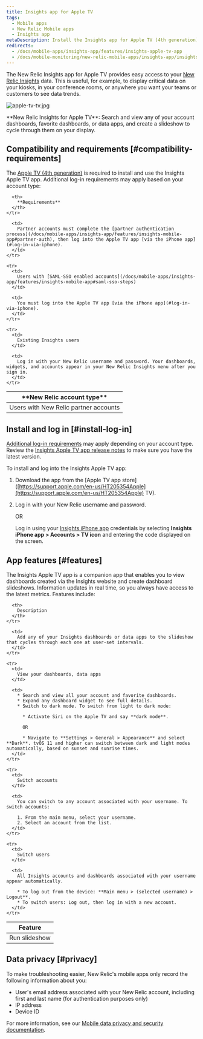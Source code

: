 ```yaml
---
title: Insights app for Apple TV
tags:
  - Mobile apps
  - New Relic Mobile apps
  - Insights app
metaDescription: Install the Insights app for Apple TV (4th generation) to display your data on your kiosks or in your conference rooms.
redirects:
  - /docs/mobile-apps/insights-app/features/insights-apple-tv-app
  - /docs/mobile-monitoring/new-relic-mobile-apps/insights-app/insights-app-apple-tv
---
```


The New Relic Insights app for Apple TV provides easy access to your [New Relic Insights](/docs/insights/new-relic-insights/understanding-insights/new-relic-insights) data. This is useful, for example, to display critical data on your kiosks, in your conference rooms, or anywhere you want your teams or customers to see data trends.

![apple-tv-tv.jpg](./images/apple-tv-tv.jpg "apple-tv-tv.jpg")

<figcaption>
  **New Relic Insights for Apple TV**: Search and view any of your account dashboards, favorite dashboards, or data apps, and create a slideshow to cycle through them on your display.
</figcaption>

## Compatibility and requirements [#compatibility-requirements]

The [Apple TV (4th generation)](https://www.apple.com/apple-tv-4k/) is required to install and use the Insights Apple TV app. Additional log-in requirements may apply based on your account type:

<table id="account-reqs">
  <thead>
    <tr>
      <th width={200}>
        **New Relic account type**
      </th>

      <th>
        **Requirements**
      </th>
    </tr>
  </thead>

  <tbody>
    <tr>
      <td>
        Users with New Relic partner accounts
      </td>

      <td>
        Partner accounts must complete the [partner authentication process](/docs/mobile-apps/insights-app/features/insights-mobile-app#partner-auth), then log into the Apple TV app [via the iPhone app](#log-in-via-iphone).
      </td>
    </tr>

    <tr>
      <td>
        Users with [SAML-SSO enabled accounts](/docs/mobile-apps/insights-app/features/insights-mobile-app#saml-sso-steps)
      </td>

      <td>
        You must log into the Apple TV app [via the iPhone app](#log-in-via-iphone).
      </td>
    </tr>

    <tr>
      <td>
        Existing Insights users
      </td>

      <td>
        Log in with your New Relic username and password. Your dashboards, widgets, and accounts appear in your New Relic Insights menu after you sign in.
      </td>
    </tr>
  </tbody>
</table>

## Install and log in [#install-log-in]

[Additional log-in requirements](#account-reqs) may apply depending on your account type. Review the [Insights Apple TV app release notes](/docs/release-notes/mobile-apps-release-notes/insights-tvos-release-notes) to make sure you have the latest version.

To install and log into the Insights Apple TV app:

1. Download the app from the [Apple TV app store]\([https://support.apple.com/en-us/HT205354Apple](https://support.apple.com/en-us/HT205354Apple) TV).
2. Log in with your New Relic username and password.

   OR

   Log in using your [Insights iPhone app](/docs/mobile-apps/insights-app/features/insights-mobile-app) credentials by selecting **Insights iPhone app > Accounts > TV icon** and entering the code displayed on the screen.

## App features [#features]

The Insights Apple TV app is a companion app that enables you to view dashboards created via the Insights website and create dashboard slideshows. Information updates in real time, so you always have access to the latest metrics. Features include:

<table>
  <thead>
    <tr>
      <th width={200}>
        Feature
      </th>

      <th>
        Description
      </th>
    </tr>
  </thead>

  <tbody>
    <tr>
      <td>
        Run slideshow
      </td>

      <td>
        Add any of your Insights dashboards or data apps to the slideshow that cycles through each one at user-set intervals.
      </td>
    </tr>

    <tr>
      <td>
        View your dashboards, data apps
      </td>

      <td>
        * Search and view all your account and favorite dashboards.
        * Expand any dashboard widget to see full details.
        * Switch to dark mode. To switch from light to dark mode:

          * Activate Siri on the Apple TV and say **dark mode**.

          OR

          * Navigate to **Settings > General > Appearance** and select **Dark**. tvOS 11 and higher can switch between dark and light modes automatically, based on sunset and sunrise times.
      </td>
    </tr>

    <tr>
      <td>
        Switch accounts
      </td>

      <td>
        You can switch to any account associated with your username. To switch accounts:

        1. From the main menu, select your username.
        2. Select an account from the list.
      </td>
    </tr>

    <tr>
      <td>
        Switch users
      </td>

      <td>
        All Insights accounts and dashboards associated with your username appear automatically.

        * To log out from the device: **Main menu > (selected username) > Logout**.
        * To switch users: Log out, then log in with a new account.
      </td>
    </tr>
  </tbody>
</table>

## Data privacy [#privacy]

To make troubleshooting easier, New Relic's mobile apps only record the following information about you:

* User's email address associated with your New Relic account, including first and last name (for authentication purposes only)
* IP address
* Device ID

For more information, see our [Mobile data privacy and security documentation](/docs/mobile-monitoring/new-relic-mobile/get-started/security-mobile-apps).
